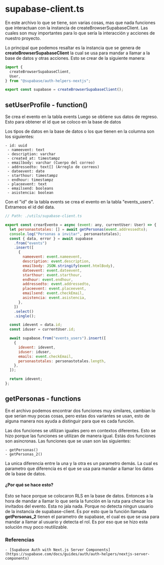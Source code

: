 # supabase-client.ts

En este archivo lo que se tiene, son varias cosas, mas que nada funciones que interactuan con la instancia de createBrowserSupabaseClient. Las cuales son muy importantes
para lo que sería la interacción y acciones de nuestro proyecto.

Lo principal que podemos resaltar es la instancia que se genera de **createBrowserSupabaseClient** la cual se usa para mandar a llamar a la base de datos y otras acciones.
Esto se crear de la siguiente manera:

```js
import {
  createBrowserSupabaseClient,
  User,
} from "@supabase/auth-helpers-nextjs";

export const supabase = createBrowserSupabaseClient();
```

## setUserProfile - function()

Se crea el evento en la tabla events
Luego se obtiene sus datos de regreso. Esto para obtener el id que se coloco en la base de datos

Los tipos de datos en la base de datos o los que tienen en la columna son los siguientes:

    - id: uuid
     - nameevent: text
     - description: varchar
     - created_at: timestampz
     - emailbody: varchar (Cuerpo del correo)
     - addressedto: text[] (Arreglo de correos)
     - dateevent: date
     - starthour: timestampz
     - endhour: timestampz
     - placeevent: text
     - emailsend: booleans
     - asistencia: boolean

Con el "id" de la tabla events se crea el evento en la tabla "events_users".
Extrameos el id del data.

```js
// Path: ./utils/supabase-client.ts

export const crearEvento = async (event: any, currentUser: User) => {
  let personastotales: [] = await getPersonas(event.addressedto);
  console.log("Personas a invitar", personastotales);
  const { data, error } = await supabase
    .from("events")
    .insert([
      {
        nameevent: event.nameevent,
        description: event.description,
        emailbody: JSON.stringify(event.htmlBody),
        dateevent: event.dateevent,
        starthour: event.starthour,
        endhour: event.endhour,
        addressedto: event.addressedto,
        placeevent: event.placeevent,
        emailsend: event.checkEmail,
        asistencia: event.asistencia,
      },
    ])
    .select()
    .single();

  const idevent = data.id;
  const iduser = currentUser.id;

  await supabase.from("events_users").insert([
    {
      idevent: idevent,
      iduser: iduser,
      emails: event.checkEmail,
      personastotales: personastotales.length,
    },
  ]);

  return idevent;
};
```

## getPersonas - functions

En el archivo podemos encontrar dos funciones muy similares, cambian lo que serian muy pocas cosas, pero estas dos variantes se usan,
esto de alguna manera nos ayuda a distinguir para que es cada función.

Las dos funciones se utilizan iguales pero en contextos diferentes. Esto se hizo porque las funciones se utilizan de manera igual.
Estás dos funciones son asincronas.
Las funciones que se usan son las siguientes:

    - getPersonas()
    - getPersonas_2()

La unica diferencia entre la una y la otra es un parametro demás. La cual es parametro que diferencia es el que se usa para mandar a llamar los datos de la base de datos.

#### ¿Por qué se hace esto?

Esto se hace porque se colocaron RLS en la base de datos. Entonces a la hora de mandar a llamar lo que sería la función en la ruta para checar los invitados del evento. Esta no jala nada. Porque no detecta ningun usuario de la instancia de supabase-client.
Es por esto que la función llamada **getPersonas_2** tienen el parametro de supabase, el cual es que se usa para mandar a llamar al usuario y detecta el rol. Es por eso que se hizo esta solución muy poco reutilizable.

### Referencias

    - [Supabase Auth with Next.js Server Components](https://supabase.com/docs/guides/auth/auth-helpers/nextjs-server-components)
